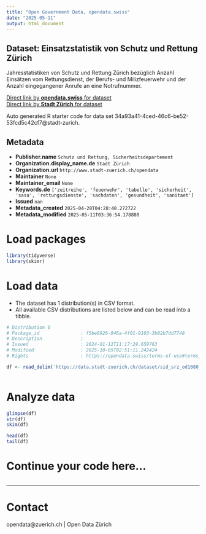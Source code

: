 ```yaml
---
title: "Open Government Data, opendata.swiss"
date: "2025-05-11"
output: html_document
---
```


## Dataset: Einsatzstatistik von Schutz und Rettung Zürich

Jahresstatistiken von Schutz und Rettung Zürich bezüglich Anzahl Einsätzen vom Rettungsdienst, der Berufs- und Milizfeuerwehr und der Anzahl eingegangener Anrufe an eine Notrufnummer.

[Direct link by **opendata.swiss** for dataset](https://opendata.swiss/de/dataset/einsatzstatistik-von-schutz-und-rettung-zurich1)<br>
[Direct link by **Stadt Zürich** for dataset](https://data.stadt-zuerich.ch/dataset/sid_srz_od1080_srz_einsatzstatistik_od1080)

Auto generated R starter code for data set 34a93a41-4ced-46c6-be52-53fcd5c42cf7@stadt-zurich.

## Metadata

- **Publisher.name** `Schutz und Rettung, Sicherheitsdepartement`
- **Organization.display_name.de** `Stadt Zürich`
- **Organization.url** `http://www.stadt-zuerich.ch/opendata`
- **Maintainer** `None`
- **Maintainer_email** `None`
- **Keywords.de** `['zeitreihe', 'feuerwehr', 'tabelle', 'sicherheit', 'sasa', 'rettungsdienste', 'sachdaten', 'gesundheit', 'sanitaet']`
- **Issued** `nan`
- **Metadata_created** `2025-04-28T04:28:48.272722`
- **Metadata_modified** `2025-05-11T03:36:54.178880`


# Load packages

```r

library(tidyverse)
library(skimr)

```

# Load data

-   The dataset has 1 distribution(s) in CSV format.
-   All available CSV distributions are listed below and can be read into a tibble.

```r

# Distribution 0
# Package_id               : f5be8926-046a-4f01-9103-3b82b7dd7748
# Description              : 
# Issued                   : 2024-01-12T11:17:29.659763
# Modified                 : 2025-10-05T02:51:11.242424
# Rights                   : https://opendata.swiss/terms-of-use#terms_open

df <- read_delim('https://data.stadt-zuerich.ch/dataset/sid_srz_od1080_srz_einsatzstatistik_od1080/download/GES108OD1080.csv')



```

# Analyze data

```r

glimpse(df)
str(df)
skim(df)

head(df)
tail(df)

```

# Continue your code here...

```r

```

------------------------------------------------------------------------

# Contact

opendata@zuerich.ch | Open Data Zürich
